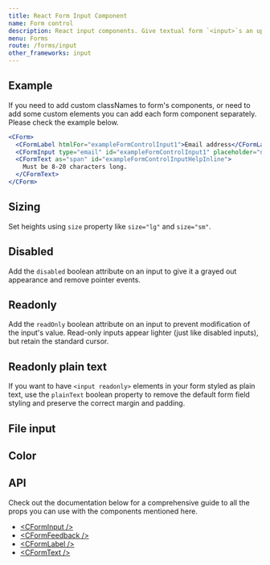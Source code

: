 ```yaml
---
title: React Form Input Component
name: Form control
description: React input components. Give textual form `<input>`s an upgrade with custom styles, sizing, focus states, validation, and more.
menu: Forms
route: /forms/input
other_frameworks: input
---
```


## Example


<ExampleSnippet code={FormInputExampleTS} componentName="React Form Input">
  <FormInputExample />
</ExampleSnippet>

If you need to add custom classNames to form's components, or need to add some custom elements you can add each form component separately. Please check the example below.

```jsx
<CForm>
  <CFormLabel htmlFor="exampleFormControlInput1">Email address</CFormLabel>
  <CFormInput type="email" id="exampleFormControlInput1" placeholder="name@example.com" aria-describedby="exampleFormControlInputHelpInline" />
  <CFormText as="span" id="exampleFormControlInputHelpInline">
    Must be 8-20 characters long.
  </CFormText>
</CForm>
```

## Sizing

Set heights using `size` property like `size="lg"` and `size="sm"`.


<ExampleSnippet code={FormInputSizingExampleTS} componentName="React Form Input">
  <FormInputSizingExample />
</ExampleSnippet>

## Disabled

Add the `disabled` boolean attribute on an input to give it a grayed out appearance and remove pointer events.


<ExampleSnippet code={FormInputDisabledExampleTS} componentName="React Form Input">
  <FormInputDisabledExample />
</ExampleSnippet>

## Readonly

Add the `readOnly` boolean attribute on an input to prevent modification of the input's value. Read-only inputs appear lighter (just like disabled inputs), but retain the standard cursor.


<ExampleSnippet code={FormInputReadonlyExampleTS} componentName="React Form Input">
  <FormInputReadonlyExample />
</ExampleSnippet>

## Readonly plain text

If you want to have `<input readonly>` elements in your form styled as plain text, use the `plainText` boolean property to remove the default form field styling and preserve the correct margin and padding.


<ExampleSnippet code={FormInputReadonlyPlainTextExampleTS} componentName="React Form Input">
  <FormInputReadonlyPlainTextExample />
</ExampleSnippet>


<ExampleSnippet code={FormInputReadonlyPlainText2ExampleTS} componentName="React Form Input">
  <FormInputReadonlyPlainText2Example />
</ExampleSnippet>

## File input


<ExampleSnippet code={FormInputFileExampleTS} componentName="React Form Input">
  <FormInputFileExample />
</ExampleSnippet>

## Color


<ExampleSnippet code={FormInputColorExampleTS} componentName="React Form Input">
  <FormInputColorExample />
</ExampleSnippet>

## API

Check out the documentation below for a comprehensive guide to all the props you can use with the components mentioned here.

- [&lt;CFormInput /&gt;](./api/#cforminput)
- [&lt;CFormFeedback /&gt;](./api/#cformfeedback)
- [&lt;CFormLabel /&gt;](./api/#cformlabel)
- [&lt;CFormText /&gt;](./api/#cformtext)

